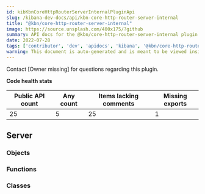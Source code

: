```yaml
---
id: kibKbnCoreHttpRouterServerInternalPluginApi
slug: /kibana-dev-docs/api/kbn-core-http-router-server-internal
title: "@kbn/core-http-router-server-internal"
image: https://source.unsplash.com/400x175/?github
summary: API docs for the @kbn/core-http-router-server-internal plugin
date: 2022-07-28
tags: ['contributor', 'dev', 'apidocs', 'kibana', '@kbn/core-http-router-server-internal']
warning: This document is auto-generated and is meant to be viewed inside our experimental, new docs system. Reach out in #docs-engineering for more info.
---
```




Contact [Owner missing] for questions regarding this plugin.

**Code health stats**

| Public API count  | Any count | Items lacking comments | Missing exports |
|-------------------|-----------|------------------------|-----------------|
| 25 | 5 | 25 | 1 |

## Server

### Objects
<DocDefinitionList data={kbnCoreHttpRouterServerInternalObj.server.objects}/>

### Functions
<DocDefinitionList data={kbnCoreHttpRouterServerInternalObj.server.functions}/>

### Classes
<DocDefinitionList data={kbnCoreHttpRouterServerInternalObj.server.classes}/>

